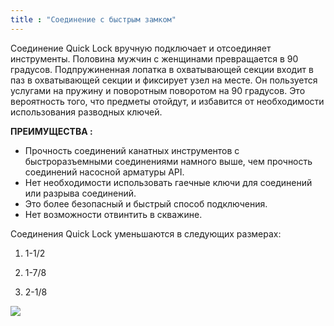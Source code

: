 ```yaml
---
title : "Соединение с быстрым замком"
---
```


Соединение Quick Lock вручную подключает и отсоединяет инструменты. Половина мужчин с женщинами превращается в 90 градусов. Подпружиненная лопатка в охватывающей секции входит в паз в охватывающей секции и фиксирует узел на месте. Он пользуется услугами на пружину и поворотным поворотом на 90 градусов. Это вероятность того, что предметы отойдут, и избавится от необходимости использования разводных ключей.

**ПРЕИМУЩЕСТВА :**

*   Прочность соединений канатных инструментов с быстроразъемными соединениями намного выше, чем прочность соединений насосной арматуры API.
*   Нет необходимости использовать гаечные ключи для соединений или разрыва соединений.
*   Это более безопасный и быстрый способ подключения.
*   Нет возможности отвинтить в скважине.

Соединения Quick Lock уменьшаются в следующих размерах:

1) 1-1/2

2) 1-7/8

3) 2-1/8

<img src="./quick-lock-connection.png" />